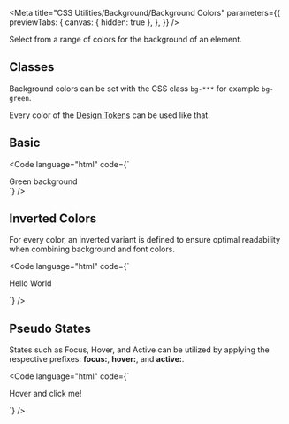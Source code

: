 
<Meta
  title="CSS Utilities/Background/Background Colors"
  parameters={{
    previewTabs: {
      canvas: { hidden: true },
    },
  }}
/>

<Banner label="Background Colors" section="CSS Utilities" color="yellow" puzzle />

<Lead>Select from a range of colors for the background of an element.</Lead>

## Classes

Background colors can be set with the CSS class `bg-***` for example `bg-green`.

Every color of the [Design Tokens](?path=/docs/tokens-overview--documentation) can be used like that.

<CssBackgroundColors />

## Basic

<Code
  language="html"
  code={`
<div class="bg-green p-normal">Green background</div>
`}
/>

## Inverted Colors

For every color, an inverted variant is defined to ensure optimal readability when combining background and font colors.

<Code
  language="html"
  code={`
<div class="bg-primary p-normal">
  <p class="text-white">Hello World</p>
</div>
`}
/>

## Pseudo States

States such as Focus, Hover, and Active can be utilized by applying the respective prefixes: **focus:**, **hover:**, and **active:**.

<Code
  language="html"
  code={`
<div class="bg-green-3 hover:bg-green-4 active:bg-red-3 cursor-pointer">
  <p class="text-white p-normal">Hover and click me!</p>
</div>
`}
/>

<Footer>
  <LinkCards>
    <LinkCard
      pageTitle="Foundation/Colors"
      description="The colors create a brand-specific look & feel. The multi-color approach represents the contemporary and inspiring Baloise we are."
    />
    <LinkCard
      pageTitle="Tokens/Overview"
      description="Design tokens serve as the definitive source for naming and storing design choices."
    />
  </LinkCards>
</Footer>
